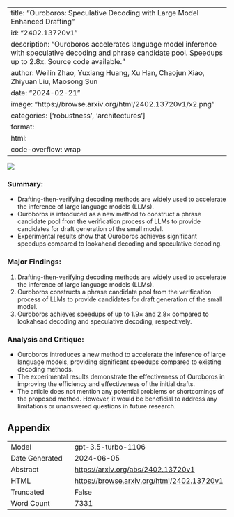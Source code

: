 
---
title: "Ouroboros: Speculative Decoding with Large Model Enhanced Drafting"
id: "2402.13720v1"
description: "Ouroboros accelerates language model inference with speculative decoding and phrase candidate pool. Speedups up to 2.8x. Source code available."
author: Weilin Zhao, Yuxiang Huang, Xu Han, Chaojun Xiao, Zhiyuan Liu, Maosong Sun
date: "2024-02-21"
image: "https://browse.arxiv.org/html/2402.13720v1/x2.png"
categories: ['robustness', 'architectures']
format:
  html:
    code-overflow: wrap
---

![](https://browse.arxiv.org/html/2402.13720v1/x2.png)

### **Summary:**
- Drafting-then-verifying decoding methods are widely used to accelerate the inference of large language models (LLMs).
- Ouroboros is introduced as a new method to construct a phrase candidate pool from the verification process of LLMs to provide candidates for draft generation of the small model.
- Experimental results show that Ouroboros achieves significant speedups compared to lookahead decoding and speculative decoding.

### Major Findings:
1. Drafting-then-verifying decoding methods are widely used to accelerate the inference of large language models (LLMs).
2. Ouroboros constructs a phrase candidate pool from the verification process of LLMs to provide candidates for draft generation of the small model.
3. Ouroboros achieves speedups of up to 1.9× and 2.8× compared to lookahead decoding and speculative decoding, respectively.

### Analysis and Critique:
- Ouroboros introduces a new method to accelerate the inference of large language models, providing significant speedups compared to existing decoding methods.
- The experimental results demonstrate the effectiveness of Ouroboros in improving the efficiency and effectiveness of the initial drafts.
- The article does not mention any potential problems or shortcomings of the proposed method. However, it would be beneficial to address any limitations or unanswered questions in future research.

## Appendix

|          |          |
|----------|----------|
| Model     | gpt-3.5-turbo-1106       |
| Date Generated     | 2024-06-05       |
| Abstract | [https://arxiv.org/abs/2402.13720v1](https://arxiv.org/abs/2402.13720v1)        |
| HTML     | [https://browse.arxiv.org/html/2402.13720v1](https://browse.arxiv.org/html/2402.13720v1)       |
| Truncated       | False       |
| Word Count       | 7331       |